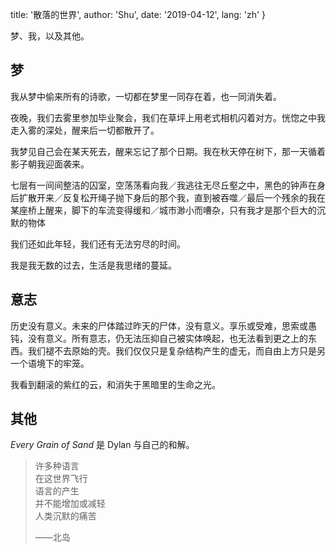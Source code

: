 
  title: '散落的世界',
  author: 'Shu',
  date: '2019-04-12',
  lang: 'zh'
}


<!-- content start here -->

梦、我，以及其他。

## 梦

我从梦中偷来所有的诗歌，一切都在梦里一同存在着，也一同消失着。

夜晚，我们去雾里参加毕业聚会，我们在草坪上用老式相机闪着对方。恍惚之中我走入雾的深处，醒来后一切都散开了。

我梦见自己会在某天死去，醒来忘记了那个日期。我在秋天停在树下，那一天循着影子朝我迎面袭来。

七层有一间间整洁的囚室，空荡荡看向我／我逃往无尽丘壑之中，黑色的钟声在身后扩散开来／反复松开绳子抛下身后的那个我，直到被吞噬／最后一个残余的我在某座桥上醒来，脚下的车流变得缓和／城市渺小而嘈杂，只有我才是那个巨大的沉默的物体

我们还如此年轻，我们还有无法穷尽的时间。

我是我无数的过去，生活是我思绪的蔓延。

## 意志

历史没有意义。未来的尸体踏过昨天的尸体，没有意义。享乐或受难，思索或愚钝，没有意义。所有意志，仍无法压抑自己被实体唤起，也无法看到更之上的东西。我们褪不去原始的壳。我们仅仅只是复杂结构产生的虚无，而自由上方只是另一个语境下的牢笼。

我看到翻滚的紫红的云，和消失于黑暗里的生命之光。

## 其他

<i>Every Grain of Sand</i> 是 Dylan 与自己的和解。

> 许多种语言  
> 在这世界飞行  
> 语言的产生  
> 并不能增加或减轻  
> 人类沉默的痛苦  
>
> ——北岛
